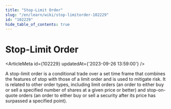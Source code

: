 ```yaml
---
title: "Stop-Limit Order"
slug: "/en/learn/wiki/stop-limitorder-102229"
id: "102229"
hide_table_of_contents: true
---
```



# Stop-Limit Order

<ArticleMeta id={102229} updatedAt={'2023-09-26 13:59:00'} />
<div className='border-solid border-b border-t-0 my-4 border-[var(--ifm-color-gray-300)]' />

A stop-limit order is a conditional trade over a set time frame that combines the features of stop with those of a limit order and is used to mitigate risk. It is related to other order types, including limit orders (an order to either buy or sell a specified number of shares at a given price or better) and stop-on-quote orders (an order to either buy or sell a security after its price has surpassed a specified point).
